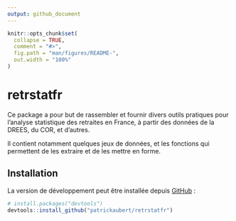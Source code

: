 ```yaml
---
output: github_document
---
```


<!-- README.md is generated from README.Rmd. Please edit that file -->

```r
knitr::opts_chunk$set(
  collapse = TRUE,
  comment = "#>",
  fig.path = "man/figures/README-",
  out.width = "100%"
)
```

# retrstatfr

<!-- badges: start -->
<!-- badges: end -->

Ce package a pour but de rassembler et fournir divers outils pratiques pour l'analyse statistique des retraites en France, à partir des données de la DREES, du COR, et d'autres.

Il contient notamment quelques jeux de données, et les fonctions qui permettent de les extraire et de les mettre en forme.

## Installation

La version de développement peut être installée depuis [GitHub](https://github.com/) :

``` r
# install.packages("devtools")
devtools::install_github("patrickaubert/retrstatfr")
```
